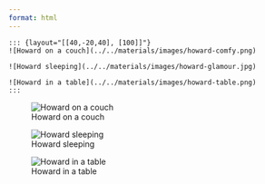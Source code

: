 ```yaml
---
format: html
---
```


```
::: {layout="[[40,-20,40], [100]]"}
![Howard on a couch](../../materials/images/howard-comfy.png)

![Howard sleeping](../../materials/images/howard-glamour.jpg)

![Howard in a table](../../materials/images/howard-table.png)
:::
```

::: {layout="[[40,-20,40], [100]]"}
![Howard on a couch](../../materials/images/howard-comfy.png)

![Howard sleeping](../../materials/images/howard-glamour.jpg)

![Howard in a table](../../materials/images/howard-table.png)
:::